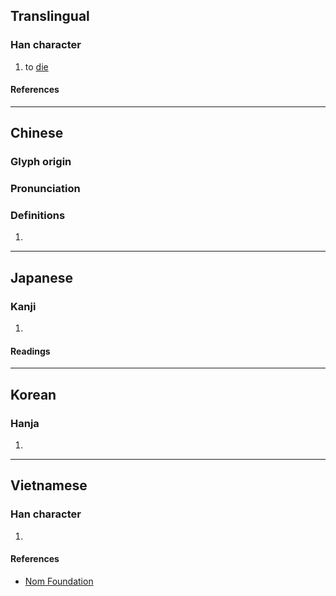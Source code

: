 {{character info/new}}
==Translingual==

===Han character===
{{Han char|rn=78|rad=歹|as=05|sn=9|four=17210|canj=MNBM|ids=⿰歹且}}

# to [[die]]

====References====
{{Han ref|kx=0579.340|dkj=16408|dj=0971.370|hdz=21383.160|uh=6B82}}

----

==Chinese==
{{zh-forms}}

===Glyph origin===
{{Han etym}}

===Pronunciation===
{{zh-pron
|m=cú
|c=cou4
|mc=y
|oc=y
|ma=
|cat=v
}}

===Definitions===
{{zh-hanzi}}

# {{rfdef|lang=zh}}

----

==Japanese==

===Kanji===
{{ja-kanji|grade=|rs=歹05}}

# {{defn|lang=ja|sort=歹05}}

====Readings====
{{ja-readings
|on=そ, ぞ
|kun=しぬ
}}

----

==Korean==

===Hanja===
{{ko-hanja|조}}

# {{defn|lang=ko|sort=歹05}}

----

==Vietnamese==

===Han character===
{{vi-readings|rs=歹05|reading=[[tò]], [[tồ]], [[trồ]], [[tùa]]}}

# {{defn|lang=vi|sort=歹05}}

====References====
* [http://nomfoundation.org/common/nom_details.php?codepoint=6b82 Nom Foundation]